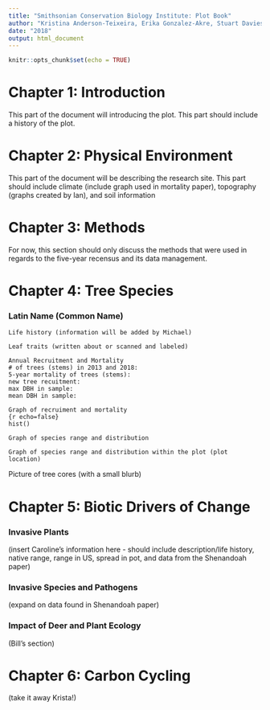 ```yaml
---
title: "Smithsonian Conservation Biology Institute: Plot Book"
author: "Kristina Anderson-Teixeira, Erika Gonzalez-Akre, Stuart Davies, William McShea, Alyssa Terrell, Michael Scott, Caroline Kittle, Ian McGregor"
date: "2018"
output: html_document
---
```


```r
knitr::opts_chunk$set(echo = TRUE)
```
# Chapter 1: Introduction

This part of the document will introducing the plot. This part should include a history of the plot.

# Chapter 2: Physical Environment

This part of the document will be describing the research site. This part should include climate (include graph used in mortality paper), topography (graphs created by Ian), and soil information

# Chapter 3: Methods

For now, this section should only discuss the methods that were used in regards to the five-year recensus and its data management.

# Chapter 4: Tree Species
### Latin Name (Common Name)
```
Life history (information will be added by Michael)
```
```
Leaf traits (written about or scanned and labeled)
```
```
Annual Recruitment and Mortality
# of trees (stems) in 2013 and 2018:
5-year mortality of trees (stems):
new tree recuitment:
max DBH in sample:
mean DBH in sample:
```
```
Graph of recruiment and mortality
{r echo=false}
hist()
```
```
Graph of species range and distribution
```
```
Graph of species range and distribution within the plot (plot location)
```
Picture of tree cores (with a small blurb)

# Chapter 5: Biotic Drivers of Change
### Invasive Plants
(insert Caroline's information here - should include description/life history, native range, range in US, spread in pot, and data from the Shenandoah paper)

### Invasive Species and Pathogens
(expand on data found in Shenandoah paper)

### Impact of Deer and Plant Ecology
(Bill's section)

# Chapter 6: Carbon Cycling
(take it away Krista!)
